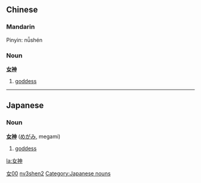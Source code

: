 == Chinese ==
===Mandarin===
Pinyin: nǚshén                                      
===Noun===
'''[[女]][[神]]'''

# [[goddess]]
[[Category:zh-tw:Nouns|女00]]
[[Category:zh-cn:Nouns|nv3shen2]]

----
== Japanese ==                                          
===Noun===
'''[[女]][[神]]''' ([[めがみ]], megami)

# [[goddess]]
[[Category:Japanese nouns]]
[[la:女神]]